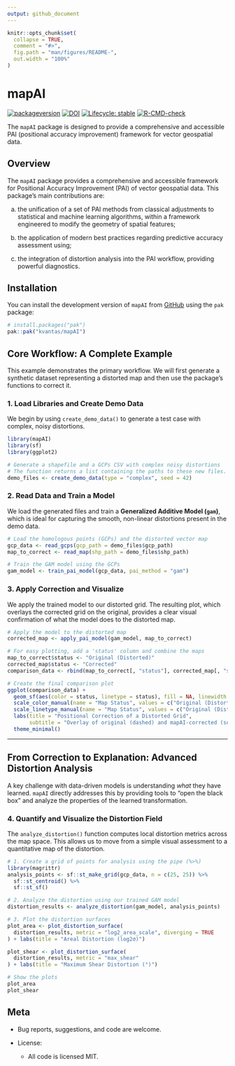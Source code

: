 ```yaml
---
output: github_document
---
```


<!-- README.md is generated from README.Rmd. Please edit that file -->

```r
knitr::opts_chunk$set(
  collapse = TRUE,
  comment = "#>",
  fig.path = "man/figures/README-",
  out.width = "100%"
)
```

# mapAI

<!-- badges: start -->
[![packageversion](https://img.shields.io/badge/Package%20version-0.4.0-orange.svg?style=flat-square)](https://github.com/kvantas/mapAI)
[![DOI](https://zenodo.org/badge/DOI/10.5281/zenodo.15767080.svg)](https://doi.org/10.5281/zenodo.15767080)
[![Lifecycle: stable](https://img.shields.io/badge/lifecycle-stable-brightgreen.svg)](https://lifecycle.r-lib.org/articles/stages.html#stable)
[![R-CMD-check](https://github.com/kvantas/mapAI/actions/workflows/R-CMD-check.yaml/badge.svg)](https://github.com/kvantas/mapAI/actions/workflows/R-CMD-check.yaml)
<!-- badges: end -->

The `mapAI` package is designed to provide a comprehensive and accessible PAI (positional accuracy improvement) framework for vector geospatial data.

## Overview

The `mapAI` package provides a comprehensive and accessible framework
for Positional Accuracy Improvement (PAI) of vector geospatial data.
This package’s main contributions  are: 

(a) the unification
of a set of PAI methods from classical adjustments to statistical and machine
learning algorithms,
within a framework engineered to modify the geometry of spatial
features; 

(b) the application of modern best practices regarding
predictive accuracy assessment using;

(c) the integration of distortion analysis into the PAI workflow, providing
powerful diagnostics.

## Installation

You can install the development version of `mapAI` from [GitHub](https://github.com/) using the `pak` package:

``` r
# install.packages("pak")
pak::pak("kvantas/mapAI")
```

## Core Workflow: A Complete Example

This example demonstrates the primary workflow. We will first generate a synthetic dataset representing a distorted map and then use the package's functions to correct it.

### 1. Load Libraries and Create Demo Data

We begin by using `create_demo_data()` to generate a test case with complex, noisy distortions.

```r
library(mapAI)
library(sf)
library(ggplot2)

# Generate a shapefile and a GCPs CSV with complex noisy distortions
# The function returns a list containing the paths to these new files.
demo_files <- create_demo_data(type = "complex", seed = 42)
```

### 2. Read Data and Train a Model

We load the generated files and train a **Generalized Additive Model (`gam`)**, which is ideal for capturing the smooth, non-linear distortions present in the demo data.

```r
# Load the homologous points (GCPs) and the distorted vector map
gcp_data <- read_gcps(gcp_path = demo_files$gcp_path)
map_to_correct <- read_map(shp_path = demo_files$shp_path)

# Train the GAM model using the GCPs
gam_model <- train_pai_model(gcp_data, pai_method = "gam")
```

### 3. Apply Correction and Visualize

We apply the trained model to our distorted grid. The resulting plot, which overlays the corrected grid on the original, provides a clear visual confirmation of what the model does to the distorted map.

```r
# Apply the model to the distorted map
corrected_map <- apply_pai_model(gam_model, map_to_correct)

# For easy plotting, add a 'status' column and combine the maps
map_to_correct$status <- "Original (Distorted)"
corrected_map$status <- "Corrected"
comparison_data <- rbind(map_to_correct[, "status"], corrected_map[, "status"])

# Create the final comparison plot
ggplot(comparison_data) +
  geom_sf(aes(color = status, linetype = status), fill = NA, linewidth = 0.7) +
  scale_color_manual(name = "Map Status", values = c("Original (Distorted)" = "grey50", "Corrected" = "#e41a1c")) +
  scale_linetype_manual(name = "Map Status", values = c("Original (Distorted)" = "dashed", "Corrected" = "solid")) +
  labs(title = "Positional Correction of a Distorted Grid",
       subtitle = "Overlay of original (dashed) and mapAI-corrected (solid) geometries") +
  theme_minimal()
```

---

## From Correction to Explanation: Advanced Distortion Analysis

A key challenge with data-driven models is understanding *what* they have learned. `mapAI` directly addresses this by providing tools to "open the black box" and analyze the properties of the learned transformation.

### 4. Quantify and Visualize the Distortion Field

The `analyze_distortion()` function computes local distortion metrics across the map space. This allows us to move from a simple visual assessment to a quantitative map of the distortion.

```r
# 1. Create a grid of points for analysis using the pipe (%>%)
library(magrittr)
analysis_points <- sf::st_make_grid(gcp_data, n = c(25, 25)) %>%
  sf::st_centroid() %>%
  sf::st_sf()

# 2. Analyze the distortion using our trained GAM model
distortion_results <- analyze_distortion(gam_model, analysis_points)

# 3. Plot the distortion surfaces
plot_area <- plot_distortion_surface(
  distortion_results, metric = "log2_area_scale", diverging = TRUE
) + labs(title = "Areal Distortion (log2σ)")

plot_shear <- plot_distortion_surface(
  distortion_results, metric = "max_shear"
) + labs(title = "Maximum Shear Distortion (°)")

# Show the plots
plot_area
plot_shear
```

## Meta

* Bug reports, suggestions, and code are welcome.

* License:
    + All code is licensed MIT.
